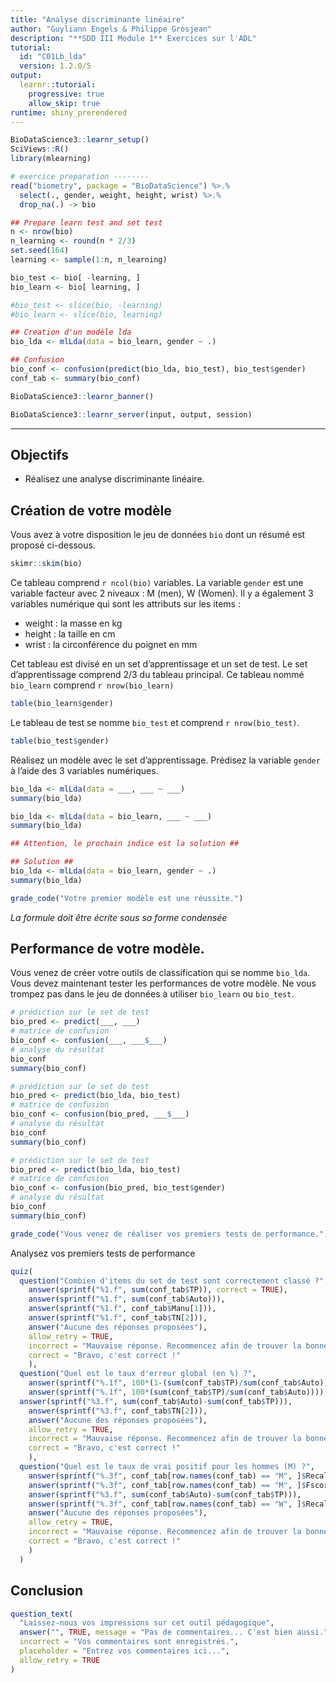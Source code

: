 ```yaml
---
title: "Analyse discriminante linéaire"
author: "Guyliann Engels & Philippe Grosjean"
description: "**SDD III Module 1** Exercices sur l'ADL"
tutorial:
  id: "C01Lb_lda"
  version: 1.2.0/5
output:
  learnr::tutorial:
    progressive: true
    allow_skip: true
runtime: shiny_prerendered
---
```


```r
BioDataScience3::learnr_setup()
SciViews::R()
library(mlearning)

# exercice preparation --------
read("biometry", package = "BioDataScience") %>.%
  select(., gender, weight, height, wrist) %>.%
  drop_na(.) -> bio

## Prepare learn test and set test
n <- nrow(bio)
n_learning <- round(n * 2/3)
set.seed(164)
learning <- sample(1:n, n_learning)

bio_test <- bio[ -learning, ]
bio_learn <- bio[ learning, ]

#bio_test <- slice(bio, -learning)
#bio_learn <- slice(bio, learning)

## Creation d'un modèle lda
bio_lda <- mlLda(data = bio_learn, gender ~ .)

## Confusion 
bio_conf <- confusion(predict(bio_lda, bio_test), bio_test$gender)
conf_tab <- summary(bio_conf)
```

```r
BioDataScience3::learnr_banner()
```

```r
BioDataScience3::learnr_server(input, output, session)
```

----

## Objectifs

- Réalisez une analyse discriminante linéaire.


## Création de votre modèle

Vous avez à votre disposition le jeu de données `bio` dont un résumé est proposé ci-dessous. 

```r
skimr::skim(bio)
```

Ce tableau comprend `r ncol(bio)` variables. La variable `gender` est une variable facteur avec 2 niveaux : M (men), W (Women). Il y a également 3 variables numérique qui sont les attributs sur les items :  

- weight : la masse en kg
- height : la taille en cm
- wrist : la circonférence du poignet en mm

Cet tableau est divisé en un set d'apprentissage et un set de test. Le set d'apprentissage comprend 2/3 du tableau principal. Ce tableau nommé  `bio_learn` comprend `r nrow(bio_learn)` 

```r
table(bio_learn$gender)
```

Le tableau de test se nomme `bio_test` et comprend `r nrow(bio_test)`.

```r
table(bio_test$gender)
```

Réalisez un modèle avec le set d'apprentissage. Prédisez la variable `gender` à l'aide des 3 variables numériques. 

```r
bio_lda <- mlLda(data = ___, ___ ~ ___)
summary(bio_lda)
```

```r
bio_lda <- mlLda(data = bio_learn, ___ ~ ___)
summary(bio_lda)

## Attention, le prochain indice est la solution ##
```

```r
## Solution ##
bio_lda <- mlLda(data = bio_learn, gender ~ .)
summary(bio_lda)
```

```r
grade_code("Votre premier modèle est une réussite.")
```

*La formule doit être écrite sous sa forme condensée*

## Performance de votre modèle.

Vous venez de créer votre outils de classification qui se nomme `bio_lda`. Vous devez maintenant tester les performances de votre modèle. Ne vous trompez pas dans le jeu de données à utiliser `bio_learn` ou `bio_test`.

```r
# prédiction sur le set de test
bio_pred <- predict(___, ___)
# matrice de confusion
bio_conf <- confusion(___, ___$___)
# analyse du résultat 
bio_conf
summary(bio_conf)
```

```r
# prédiction sur le set de test
bio_pred <- predict(bio_lda, bio_test)
# matrice de confusion
bio_conf <- confusion(bio_pred, ___$___)
# analyse du résultat 
bio_conf
summary(bio_conf)
```

```r
# prédiction sur le set de test
bio_pred <- predict(bio_lda, bio_test)
# matrice de confusion
bio_conf <- confusion(bio_pred, bio_test$gender)
# analyse du résultat 
bio_conf
summary(bio_conf)
```

```r
grade_code("Vous venez de réaliser vos premiers tests de performance.")
```

Analysez vos premiers tests de performance 

```r
quiz(
  question("Combien d'items du set de test sont correctement classé ?",
    answer(sprintf("%1.f", sum(conf_tab$TP)), correct = TRUE),
    answer(sprintf("%1.f", sum(conf_tab$Auto))),
    answer(sprintf("%1.f", conf_tab$Manu[1])),
    answer(sprintf("%1.f", conf_tab$TN[2])),
    answer("Aucune des réponses proposées"),
    allow_retry = TRUE,
    incorrect = "Mauvaise réponse. Recommencez afin de trouver la bonne réponse",
    correct = "Bravo, c'est correct !"
    ),
  question("Quel est le taux d'erreur global (en %) ?",
    answer(sprintf("%.1f", 100*(1-(sum(conf_tab$TP)/sum(conf_tab$Auto)))), correct = TRUE),
    answer(sprintf("%.1f", 100*(sum(conf_tab$TP)/sum(conf_tab$Auto)))),
  answer(sprintf("%3.f", sum(conf_tab$Auto)-sum(conf_tab$TP))),
    answer(sprintf("%3.f", conf_tab$TN[2])),
    answer("Aucune des réponses proposées"),
    allow_retry = TRUE,
    incorrect = "Mauvaise réponse. Recommencez afin de trouver la bonne réponse",
    correct = "Bravo, c'est correct !"
    ),
  question("Quel est le taux de vrai positif pour les hommes (M) ?",
    answer(sprintf("%.3f", conf_tab[row.names(conf_tab) == "M", ]$Recall), correct = TRUE),
    answer(sprintf("%.3f", conf_tab[row.names(conf_tab) == "M", ]$Fscore)),
    answer(sprintf("%3.f", sum(conf_tab$Auto)-sum(conf_tab$TP))),
    answer(sprintf("%.3f", conf_tab[row.names(conf_tab) == "W", ]$Recall)),
    answer("Aucune des réponses proposées"),
    allow_retry = TRUE,
    incorrect = "Mauvaise réponse. Recommencez afin de trouver la bonne réponse",
    correct = "Bravo, c'est correct !"
    )
  )
```

## Conclusion

```r
question_text(
  "Laissez-nous vos impressions sur cet outil pédagogique",
  answer("", TRUE, message = "Pas de commentaires... C'est bien aussi."),
  incorrect = "Vos commentaires sont enregistrés.",
  placeholder = "Entrez vos commentaires ici...",
  allow_retry = TRUE
)
```
